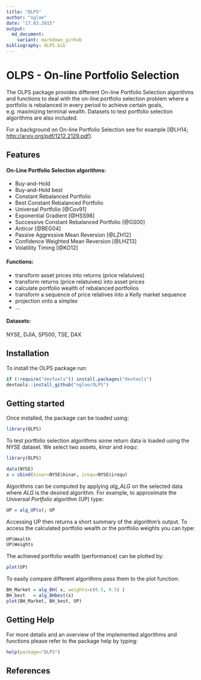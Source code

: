 ```yaml
---
title: "OLPS"
author: "ngloe"
date: "17.03.2015"
output: 
  md_document:
    variant: markdown_github
bibliography: OLPS.bib
---
```


# OLPS  -  On-line Portfolio Selection
The OLPS package provides different On-line Portfolio Selection algorithms
and functions to deal with the on-line portfolio selection problem where a portfolio is rebalanced in every period to achieve certain goals, e.g. maximizing terminal wealth. Datasets to test portfolio selection algorithms are also included.   

For a background on On-line Portfolio Selection see for example [@LH14; <http://arxiv.org/pdf/1212.2129.pdf>]. 

## Features
#### On-Line Portfolio Selection algorithms:
* Buy-and-Hold
* Buy-and-Hold best
* Constant Rebalanced Portfolio
* Best Constant Rebalanced Portfolio
* Universal Portfolio [@Cov91]
* Exponential Gradient [@HSS98]
* Successive Constant Rebalanced Portfolio [@GS00]
* Anticor [@BEG04]
* Passive Aggressive Mean Reversion [@LZH12]
* Confidence Weighted Mean Reversion [@LHZ13]
* Volatility Timing [@KO12]

#### Functions:
* transform asset prices into returns (price relatuives)
* transform returns (price relatuives) into asset prices
* calculate portfolio wealth of rebalanced portfolios
* transform a sequence of price relatives into a Kelly market sequence
* projection onto a simplex
* ...

#### Datasets:
NYSE, DJIA, SP500, TSE, DAX 


## Installation
To install the OLPS package run:
```r
if (!require("devtools")) install.packages("devtools")
devtools::install_github("ngloe/OLPS")
```

## Getting started
Once installed, the package can be loaded using:
```r
library(OLPS)
```

To test portfolio selection algorithms some return data is loaded using the NYSE dataset. We select two assets, *kinar* and *iroqu*:
```r
library(OLPS)
```
```r
data(NYSE)
x = cbind(kinar=NYSE$kinar, iroqu=NYSE$iroqu)
```

Algorithms can be computed by applying *alg_ALG* on the selected data where *ALG* is the desired algorithm. For example, to approximate the *Universal Portfolio* algorithm (UP) type:
```r
UP = alg_UP(x); UP
```
Accessing UP then returns a short summary of the algorithm's output. To access the calculated portfolio wealth or the portfolio weights you can type:
```r
UP$Wealth
UP$Weights
```
The achieved portfolio wealth (performance) can be plotted by:
```r
plot(UP)
```
To easily compare different algorithms pass them to the plot function:
```r
BH_Market = alg_BH( x, weights=c(0.5, 0.5) )
BH_best   = alg_BHbest(x)
plot(BH_Market, BH_best, UP)
```


## Getting Help
For more details and an overview of the implemented algorithms and functions please refer to the package help by typing:
```r
help(package="OLPS")
```


## References
